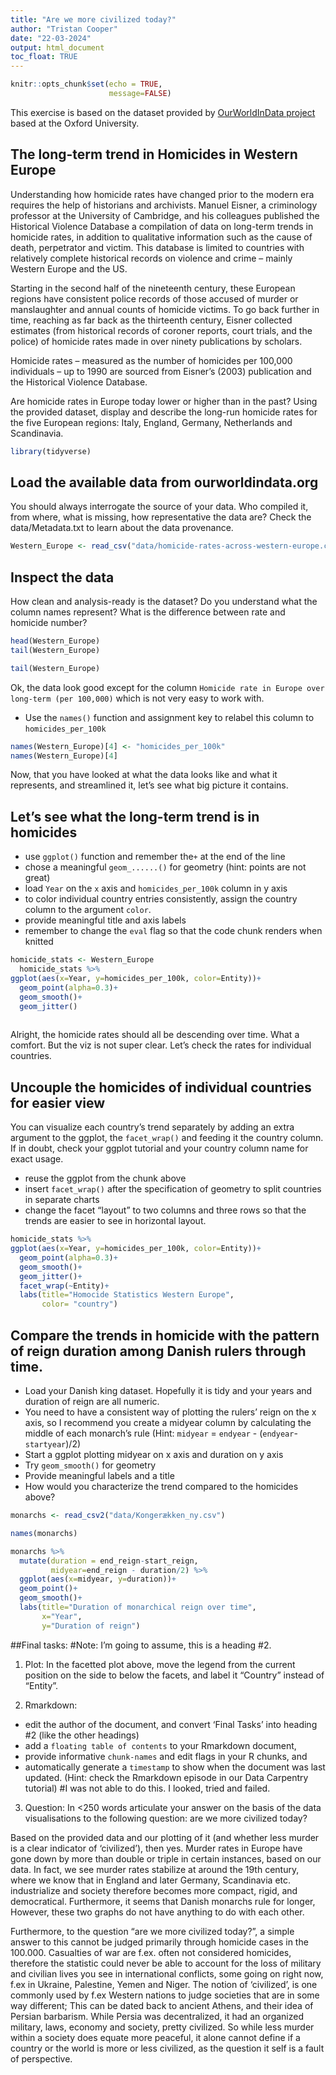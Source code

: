 ---
title: "Are we more civilized today?"
author: "Tristan Cooper"
date: "22-03-2024"
output: html_document
toc_float: TRUE
---

```{r setup, include=FALSE}
knitr::opts_chunk$set(echo = TRUE,
                      message=FALSE)
```
This exercise is based on the dataset provided by [OurWorldInData project](https://ourworldindata.org/homicides) based at the Oxford University.

## The long-term trend in Homicides in Western Europe

Understanding how homicide rates have changed prior to the modern era requires the help of historians and archivists. Manuel Eisner, a criminology professor at the University of Cambridge, and his colleagues published the Historical Violence Database \href{https://cjrc.osu.edu/research/interdisciplinary/hvd}: a compilation of data on long-term trends in homicide rates, in addition to qualitative information such as the cause of death, perpetrator and victim. This database is limited to countries with relatively complete historical records on violence and crime – mainly Western Europe and the US.

Starting in the second half of the nineteenth century, these European regions have consistent police records of those accused of murder or manslaughter and annual counts of homicide victims. To go back further in time, reaching as far back as the thirteenth century, Eisner collected estimates (from historical records of coroner reports, court trials, and the police) of homicide rates made in over ninety publications by scholars.

Homicide rates – measured as the number of homicides per 100,000 individuals – up to 1990 are sourced from Eisner’s (2003) publication and the Historical Violence Database. 

Are homicide rates in Europe today lower or higher than in the past? Using the provided dataset, display and describe the long-run homicide rates for the five European regions: Italy, England, Germany, Netherlands and Scandinavia.

```{r library}
library(tidyverse)
```

## Load the available data from ourworldindata.org

You should always interrogate the source of your data. Who compiled it, from where, what is missing, how representative the data are? Check the data/Metadata.txt to learn about the data provenance.

```{r load-data}
Western_Europe <- read_csv("data/homicide-rates-across-western-europe.csv")
```

## Inspect the data

How clean and analysis-ready is the dataset? Do you understand what the column names represent? What is the difference between rate and homicide number?

```{r inspect_head}
head(Western_Europe)
tail(Western_Europe)
```

```{r inspect_tail}
tail(Western_Europe)
```

Ok, the data look good except for the column `Homicide rate in Europe over long-term (per 100,000)` which is not very easy to work with.

- Use the `names()` function and assignment key to relabel this column to `homicides_per_100k` 

```{r relabel column}
names(Western_Europe)[4] <- "homicides_per_100k"
names(Western_Europe)[4]
```

Now, that you have looked at what the data looks like and what it represents, and streamlined it, let's see what big picture it contains.

## Let's see what the long-term trend is in homicides

- use `ggplot()` function and remember the`+` at the end of the line
- chose a meaningful `geom_......()`  for geometry (hint: points are not great)
- load `Year` on the `x` axis and `homicides_per_100k` column in y axis
- to color individual country entries consistently, assign the country column to the argument `color`.
- provide meaningful title and axis labels
- remember to change the `eval` flag so that the code chunk renders when knitted 

```{r plot-homicides, eval = TRUE}

homicide_stats <- Western_Europe
  homicide_stats %>% 
ggplot(aes(x=Year, y=homicides_per_100k, color=Entity))+
  geom_point(alpha=0.3)+
  geom_smooth()+
  geom_jitter()
  
```
Alright, the homicide rates should all be descending over time. What a comfort. But the viz is not super clear. Let's check the rates for individual countries.

## Uncouple the homicides of individual countries for easier view

You can visualize each country's trend separately by adding an extra argument to the ggplot, the `facet_wrap()` and feeding it the country column. If in doubt, check your ggplot tutorial and your country column name for exact usage.

- reuse the ggplot from the chunk above
- insert `facet_wrap()` after the specification of geometry to split countries in separate charts
- change the facet "layout" to two columns and three rows so that the trends are easier to see in horizontal layout. 


```{r plot homicides by individual country, eval = TRUE}
homicide_stats %>% 
ggplot(aes(x=Year, y=homicides_per_100k, color=Entity))+
  geom_point(alpha=0.3)+
  geom_smooth()+
  geom_jitter()+
  facet_wrap(~Entity)+
  labs(title="Homocide Statistics Western Europe", 
       color= "country")

```

## Compare the trends in homicide with the pattern of reign duration among Danish rulers through time.

- Load your Danish king dataset. Hopefully it is tidy and your years and duration of reign are all numeric.
- You need to have a consistent way of plotting the rulers' reign on the x axis, so I recommend you create a midyear column by calculating the middle of each monarch's rule (Hint: `midyear` = `endyear` - (`endyear`-`startyear`)/2)
- Start a ggplot plotting midyear on x axis and duration on y axis
- Try `geom_smooth()` for geometry 
- Provide meaningful labels and a title
- How would you characterize the trend compared to the homicides above?

```{r plot monarchs, eval = TRUE}
monarchs <- read_csv2("data/Kongerækken_ny.csv")

names(monarchs)

monarchs %>%
  mutate(duration = end_reign-start_reign,
         midyear=end_reign - duration/2) %>% 
  ggplot(aes(x=midyear, y=duration))+
  geom_point()+
  geom_smooth()+
  labs(title="Duration of monarchical reign over time",
       x="Year",
       y="Duration of reign")
```


##Final tasks:
#Note: I'm going to assume, this is a heading #2.

1) Plot: In the facetted plot above, move the legend from the current position on the side to below the facets, and label it "Country" instead of "Entity".

2) Rmarkdown: 

  - edit the author of the document, and convert 'Final Tasks' into heading #2 (like the other headings) 
  - add a `floating table of contents` to your Rmarkdown document, 
  - provide informative `chunk-names` and edit flags in your R chunks, and
  - automatically generate a `timestamp` to show when the document was last updated. (Hint: check the Rmarkdown episode in our Data Carpentry tutorial) #I was not able to do this. I looked, tried and failed.

3) Question: In <250 words articulate your answer on the basis of the data visualisations to the following question: are we more civilized today?

Based on the provided data and our plotting of it (and whether less murder is a clear indicator of ‘civilized’), then yes. Murder rates in Europe have gone down by more than double or triple in certain instances, based on our data. In fact, we see murder rates stabilize at around the 19th century, where we know that in England and later Germany, Scandinavia etc. industrialize and society therefore becomes more compact, rigid, and democratical. Furthermore, it seems that Danish monarchs rule for longer,  However, these two graphs do not have anything to do with each other.

Furthermore, to the question “are we more civilized today?”, a simple answer to this cannot be judged primarily through homicide cases in the 100.000. Casualties of war are f.ex. often not considered homicides, therefore the statistic could never be able to account for the loss of military and civilian lives you see in international conflicts, some going on right now, f.ex in Ukraine, Palestine, Yemen and Niger. The notion of 'civilized', is one commonly used by f.ex Western nations to judge societies that are in some way different; This can be dated back to ancient Athens, and their idea of Persian barbarism. While Persia was decentralized, it had an organized military, laws, economy and society, pretty civilized. So while less murder within a society does equate more peaceful, it alone cannot define if a country or the world is more or less civilized, as the question it self is a fault of perspective.



